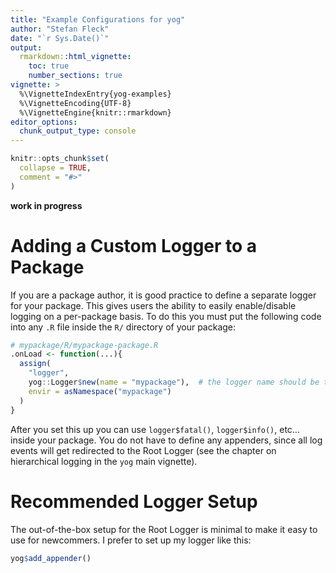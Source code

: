 ```yaml
---
title: "Example Configurations for yog"
author: "Stefan Fleck"
date: "`r Sys.Date()`"
output: 
  rmarkdown::html_vignette:
    toc: true
    number_sections: true
vignette: >
  %\VignetteIndexEntry{yog-examples}
  %\VignetteEncoding{UTF-8}
  %\VignetteEngine{knitr::rmarkdown}
editor_options: 
  chunk_output_type: console
---
```


```r
knitr::opts_chunk$set(
  collapse = TRUE,
  comment = "#>"
)
```


**work in progress**

# Adding a Custom Logger to a Package

If you are a package author, it is good practice to define a separate logger
for your package. This gives users the ability to easily enable/disable 
logging on a per-package basis. To do this you must put the following code
into any `.R` file inside the `R/` directory of your package:

```r
# mypackage/R/mypackage-package.R
.onLoad <- function(...){
  assign(
    "logger",
    yog::Logger$new(name = "mypackage"),  # the logger name should be the same as the package name
    envir = asNamespace("mypackage")
  )
}

```
After you set this up you can use `logger$fatal()`, `logger$info()`, etc... 
inside your package. You do not have to define any appenders, since all log 
events will get redirected to the Root Logger (see the chapter on hierarchical 
logging in the `yog` main vignette). 



# Recommended Logger Setup

The out-of-the-box setup for the Root Logger is minimal to make it easy
to use for newcommers. I prefer to set up my logger like this:

```r
yog$add_appender()
```



